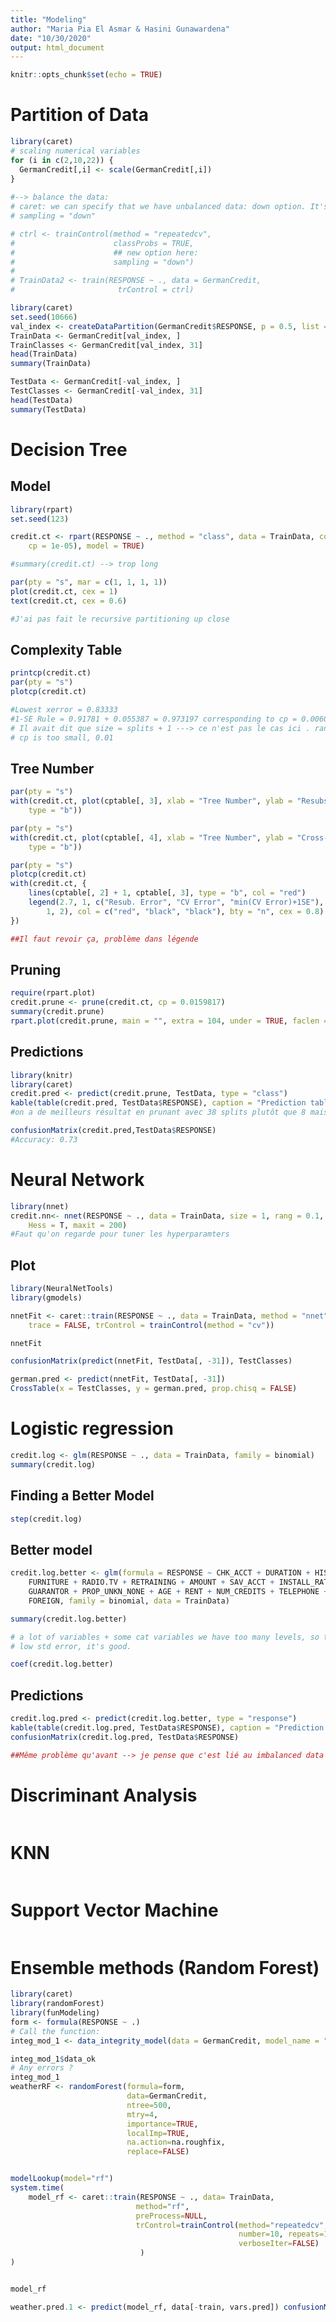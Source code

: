 ```yaml
---
title: "Modeling"
author: "Maria Pia El Asmar & Hasini Gunawardena"
date: "10/30/2020"
output: html_document
---
```


```r
knitr::opts_chunk$set(echo = TRUE)
```
# Partition of Data

```r
library(caret)
# scaling numerical variables
for (i in c(2,10,22)) {
  GermanCredit[,i] <- scale(GermanCredit[,i])
}
    
#--> balance the data: 
# caret: we can specify that we have unbalanced data: down option. It's not necessary to balance directly, we can balance when we use caret.
# sampling = "down"

# ctrl <- trainControl(method = "repeatedcv",
#                      classProbs = TRUE,
#                      ## new option here:
#                      sampling = "down")
# 
# TrainData2 <- train(RESPONSE ~ ., data = GermanCredit,
#                       trControl = ctrl)

```

```r
library(caret)
set.seed(10666)
val_index <- createDataPartition(GermanCredit$RESPONSE, p = 0.5, list = FALSE)
TrainData <- GermanCredit[val_index, ]
TrainClasses <- GermanCredit[val_index, 31]
head(TrainData)
summary(TrainData)

TestData <- GermanCredit[-val_index, ]
TestClasses <- GermanCredit[-val_index, 31]
head(TestData)
summary(TestData)
```

# Decision Tree
## Model

```r
library(rpart)
set.seed(123)

credit.ct <- rpart(RESPONSE ~ ., method = "class", data = TrainData, control = rpart.control(minsplit = 4, 
    cp = 1e-05), model = TRUE)

#summary(credit.ct) --> trop long 

par(pty = "s", mar = c(1, 1, 1, 1))
plot(credit.ct, cex = 1)
text(credit.ct, cex = 0.6)

#J'ai pas fait le recursive partitioning up close 

```

## Complexity Table

```r
printcp(credit.ct)
par(pty = "s")
plotcp(credit.ct)

#Lowest xerror = 0.83333
#1-SE Rule = 0.91781 + 0.055387 = 0.973197 corresponding to cp = 0.0060883  (38 splits) but for visibility purpose let's take the second best --> cp = 0.0159817 (8 splits)
# Il avait dit que size = splits + 1 ---> ce n'est pas le cas ici . random forrest is better.
# cp is too small, 0.01
```

## Tree Number 

```r
par(pty = "s")
with(credit.ct, plot(cptable[, 3], xlab = "Tree Number", ylab = "Resubstitution Error (R)", 
    type = "b"))

par(pty = "s")
with(credit.ct, plot(cptable[, 4], xlab = "Tree Number", ylab = "Cross-Validated Error (R(cv))", 
    type = "b"))

par(pty = "s")
plotcp(credit.ct)
with(credit.ct, {
    lines(cptable[, 2] + 1, cptable[, 3], type = "b", col = "red")
    legend(2.7, 1, c("Resub. Error", "CV Error", "min(CV Error)+1SE"), lty = c(1, 
        1, 2), col = c("red", "black", "black"), bty = "n", cex = 0.8)
})

##Il faut revoir ça, problème dans légende 

```

## Pruning 

```r
require(rpart.plot)
credit.prune <- prune(credit.ct, cp = 0.0159817)
summary(credit.prune)
rpart.plot(credit.prune, main = "", extra = 104, under = TRUE, faclen = 0) #On voit quand même rien du tout

```

## Predictions

```r
library(knitr)
library(caret)
credit.pred <- predict(credit.prune, TestData, type = "class")
kable(table(credit.pred, TestData$RESPONSE), caption = "Prediction table")
#on a de meilleurs résultat en prunant avec 38 splits plutôt que 8 mais on voit rien sur les graphs avec 38 splits.

confusionMatrix(credit.pred,TestData$RESPONSE)
#Accuracy: 0.73


``` 


# Neural Network


```r
library(nnet)
credit.nn<- nnet(RESPONSE ~ ., data = TrainData, size = 1, rang = 0.1, decay = 5e-04, 
    Hess = T, maxit = 200)
#Faut qu'on regarde pour tuner les hyperparamters

```

## Plot
```r
library(NeuralNetTools)
library(gmodels)

nnetFit <- caret::train(RESPONSE ~ ., data = TrainData, method = "nnet", preProcess = "range", 
    trace = FALSE, trControl = trainControl(method = "cv"))

nnetFit

confusionMatrix(predict(nnetFit, TestData[, -31]), TestClasses)

german.pred <- predict(nnetFit, TestData[, -31])
CrossTable(x = TestClasses, y = german.pred, prop.chisq = FALSE)
```

# Logistic regression 

```r
credit.log <- glm(RESPONSE ~ ., data = TrainData, family = binomial)
summary(credit.log)

```

## Finding a Better Model

```r
step(credit.log)

```
## Better model

```r
credit.log.better <- glm(formula = RESPONSE ~ CHK_ACCT + DURATION + HISTORY + USED_CAR + 
    FURNITURE + RADIO.TV + RETRAINING + AMOUNT + SAV_ACCT + INSTALL_RATE + 
    GUARANTOR + PROP_UNKN_NONE + AGE + RENT + NUM_CREDITS + TELEPHONE + 
    FOREIGN, family = binomial, data = TrainData)

summary(credit.log.better)

# a lot of variables + some cat variables we have too many levels, so the model has some difficulties to work 
# low std error, it's good. 


```

```r
coef(credit.log.better)
```

## Predictions
```r
credit.log.pred <- predict(credit.log.better, type = "response")
kable(table(credit.log.pred, TestData$RESPONSE), caption = "Prediction table")
confusionMatrix(credit.log.pred, TestData$RESPONSE)

##Même problème qu'avant --> je pense que c'est lié au imbalanced data

```


# Discriminant Analysis

```r


```

# KNN

```r


```

# Support Vector Machine 

```r


```

# Ensemble methods (Random Forest)

```r

library(caret) 
library(randomForest)
library(funModeling)
form <- formula(RESPONSE ~ .)
# Call the function:
integ_mod_1 <- data_integrity_model(data = GermanCredit, model_name = "randomForest") 

integ_mod_1$data_ok
# Any errors ?
integ_mod_1
weatherRF <- randomForest(formula=form,
                          data=GermanCredit, 
                          ntree=500, 
                          mtry=4, 
                          importance=TRUE, 
                          localImp=TRUE, 
                          na.action=na.roughfix, 
                          replace=FALSE)


modelLookup(model="rf") 
system.time(
    model_rf <- caret::train(RESPONSE ~ ., data= TrainData,
                            method="rf",
                            preProcess=NULL, 
                            trControl=trainControl(method="repeatedcv", 
                                                   number=10, repeats=10, 
                                                   verboseIter=FALSE)
                             )
)


model_rf

weather.pred.1 <- predict(model_rf, data[-train, vars.pred]) confusionMatrix(weather.pred.1, data$RainTomorrow[-train]) CrossTable(x=data$RainTomorrow[-train], y=weather.pred.1, prop.chisq=FALSE)
```

